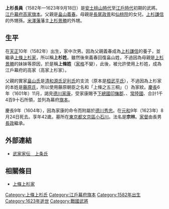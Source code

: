 {{unreferenced|time=2016-11-13T06:06:07+00:00}}
{{日本武士
|名稱= 上杉 長員
|圖片名稱= 
|圖片大小= 
|圖片說明= 
|時代= [[安土桃山時代|安土桃山時代]]—[[江戶時代|江戶時代]]
|出生日期= [[天正_(日本)|天正]]10年（1582年）
|出生地點= 
|逝世日期= [[元和_(後水尾天皇)|元和]]9年8月24日（1623年9月18日）
|逝世地點= 
|假名= 
|羅馬字= 
|幼名= 
|改名= 照綱→長員
|别名= 源四郎（通稱）
|諡号= 
|神号= 
|戒名= 宗林
|洗禮名= 
|墓所= [[東京都|東京都]][[文京區|文京區]][[小石川|小石川]]{{tsl|ja|蓮華院}}
|朝廷官位= 
|幕府職位= 
|主君= [[上杉景勝|上杉景勝]]→[[德川家康|德川家康]]→[[德川秀忠|秀忠]]
|藩= 
|氏族= [[上條上杉家|上條上杉家]]
|父母= 父：[[畠山義春|畠山義春]]<BR>母：[[長尾政景|長尾政景]]的女兒
|養父= 
|養母= 
|兄弟= 兄：[[畠山景廣|畠山景廣]]<BR>弟：[[畠山義真|畠山義真]]
|姐妹= 
|正室= [[大友義乘|大友義乘]]的女兒
|側室= 
|嗣子= '''[[上杉長政|長政]]'''、[[上杉長貞|長貞]]
|嗣女= 
|養子= 
|養女= 
}}
{{japanese|japanese=上杉 長員|kana=うえすぎ ながかず|romaji=Uesugi Nagakazu}}
'''上杉長員'''（1582年—1623年9月18日）是[[安土桃山時代|安土桃山時代]]至[[江戶時代|江戶時代]]初期的武將。[[江戶幕府|江戶幕府]][[高家|高家]][[旗本|旗本]]。父親是[[畠山義春|畠山義春]]。母親是[[長尾政景|長尾政景]]和[[仙桃院|仙桃院]]的女兒。[[上杉謙信|上杉謙信]]的外甥孫。[[米澤藩|米澤藩]]藩主[[上杉景勝|上杉景勝]]的外甥。

== 生平 ==
在[[天正_(日本)|天正]]10年（1582年）出生，家中次男。因為父親義春成為[[上杉謙信|上杉謙信]]的養子，並繼承[[上條上杉家|上條上杉家]]，所以稱'''上杉姓'''。雖然後來義春回復畠山姓，不過因為母親是[[上杉景勝|上杉景勝]]的妹妹等原因，於是稱'''上條姓'''（[[家格|家格]]不變），此後，被允許使用上杉姓，成為江戶幕府的高家（高家上杉家）。

父親的實家[[畠山氏|畠山氏]]是[[清和源氏|清和源氏]][[足利氏|足利氏]]的支流（原本是[[桓武平氏|桓武平氏]]），不過因為上杉家的本姓是[[藤原氏|藤原氏]]，所以使用藤原朝臣之名和「上條之五三桐」（{{lang|ja|上条の五三桐}}）為家紋。[[慶長|慶長]]6年（1601年）11月，謁見[[德川家康|德川家康]]，受家康賜予[[下總國|下總國]][[印旛郡|印旛郡]]、{{tsl|ja|千葉郡}}、[[常陸國|常陸國]]{{Tsl|ja|河内郡 (茨城県)|河內郡 (茨城縣)|河內郡}}、{{tsl|ja|信太郡}}合計1千4百9十石所領，並列為幕府[[旗本|旗本]]。

慶長9年（1604年），因為家康的命令而附屬於[[德川秀忠|德川秀忠]]。在[[元和_(後水尾天皇)|元和]]9年（1623年）8月24日死去。享年42歲。墓所在[[東京都|東京都]][[文京區|文京區]][[小石川|小石川]]{{tsl|ja|蓮華院}}。法名是'''宗林'''。[[家督|家督]]由長男[[上杉長政|長政]]繼承。

== 外部連結 ==
*[http://www2.harimaya.com/sengoku/html/jojo_k.html 武家家伝＿上条氏] {{Wayback|url=http://www2.harimaya.com/sengoku/html/jojo_k.html |date=20210415230831 }}

== 相關條目 ==
*[[上條上杉家|上條上杉家]]

{{越後上杉家當主|[[上條上杉家|高家上杉家]]|1601年—1623年|初代}}
[[Category:上條上杉氏|Category:上條上杉氏]]
[[Category:江戶幕府旗本|Category:江戶幕府旗本]]
[[Category:1582年出生|Category:1582年出生]]
[[Category:1623年逝世|Category:1623年逝世]]
[[Category:戰國武將|Category:戰國武將]]